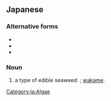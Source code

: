==Japanese==
{{ja-kanjitab|若|布}}

===Alternative forms===
* {{l|ja|和布}}
* {{l|ja|稚海藻}}
* {{l|ja|裙蔕菜}}

===Noun===
{{ja-noun|わかめ}}

# a type of edible seaweed: {{taxlink|Undaria pinnatifida|species|noshow=1}}; [[wakame]].

[[Category:ja:Algae]]